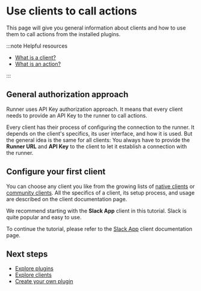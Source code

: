 # Use clients to call actions

This page will give you general information about clients and how to use them to call actions from the installed plugins.

:::note Helpful resources

- [What is a client?](/docs/platform/introduction/core-concepts#client)
- [What is an action?](/docs/platform/introduction/core-concepts#action)

:::

## General authorization approach

Runner uses API Key authorization approach.
It means that every client needs to provide an API Key to the runner to call actions.

Every client has their process of configuring the connection to the runner.
It depends on the client's specifics, its user interface, and how it is used.
But the general idea is the same for all clients:
You always have to provide the **Runner URL** and **API Key** to the client to let it establish a connection with the runner.

## Configure your first client

You can choose any client you like from the growing lists of [native clients](/docs/clients/native/) or [community clients](/docs/clients/community).
All the specifics of a client, its setup process, and usage are described on the client documentation page.

We recommend starting with the **Slack App** client in this tutorial.
Slack is quite popular and easy to use.

To continue the tutorial, please refer to the [Slack App](/docs/clients/native/slack) client documentation page.

## Next steps

- [Explore plugins](/docs/plugins/native)
- [Explore clients](/docs/clients/native)
- [Create your own plugin](/docs/plugins/guides/create-plugin)
